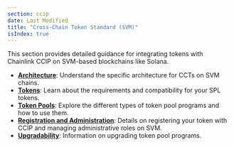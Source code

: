 ```yaml
---
section: ccip
date: Last Modified
title: "Cross-Chain Token Standard (SVM)"
isIndex: true
---
```


This section provides detailed guidance for integrating tokens with Chainlink CCIP on SVM-based blockchains like Solana.

- **[Architecture](/ccip/concepts/cross-chain-token/svm/architecture)**: Understand the specific architecture for CCTs on SVM chains.
- **[Tokens](/ccip/concepts/cross-chain-token/svm/tokens)**: Learn about the requirements and compatibility for your SPL tokens.
- **[Token Pools](/ccip/concepts/cross-chain-token/svm/token-pools)**: Explore the different types of token pool programs and how to use them.
- **[Registration and Administration](/ccip/concepts/cross-chain-token/svm/registration-administration)**: Details on registering your token with CCIP and managing administrative roles on SVM.
- **[Upgradability](/ccip/concepts/cross-chain-token/svm/upgradability)**: Information on upgrading token pool programs.
